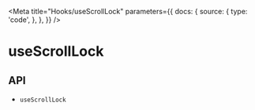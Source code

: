 
<Meta
  title="Hooks/useScrollLock"
  parameters={{
    docs: {
      source: {
        type: 'code',
      },
    },
  }}
/>

# useScrollLock

<Description name="useScrollLock" />

## API

<ul>
  <li>
    <LinkTo kind="hooks-api-useScrollLock" story="page">
      <code>useScrollLock</code>
    </LinkTo>
  </li>
</ul>
